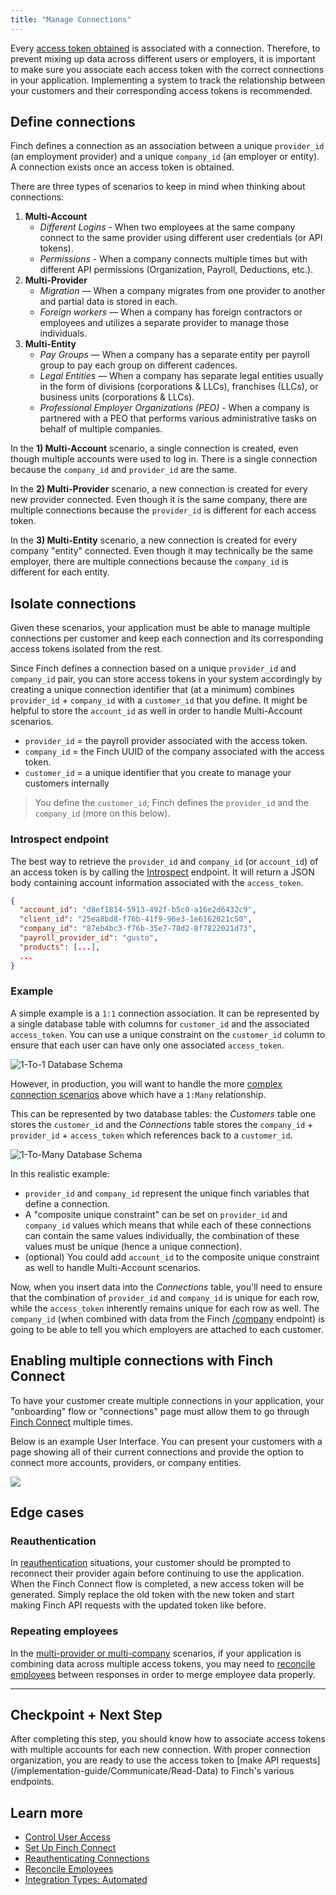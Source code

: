 ```yaml
---
title: "Manage Connections"
---
```


Every [access token obtained](/implementation-guide/Connect/Retrieve-Access-Token) is associated with a connection. Therefore, to prevent mixing up data across different users or employers, it is important to make sure you associate each access token with the correct connections in your application. Implementing a system to track the relationship between your customers and their corresponding access tokens is recommended. 

## Define connections

Finch defines a connection as an association between a unique `provider_id` (an employment provider) and a unique `company_id` (an employer or entity). A connection exists once an access token is obtained.

There are three types of scenarios to keep in mind when thinking about connections:

1. **Multi-Account**
    - _Different Logins_ - When two employees at the same company connect to the same provider using different user credentials (or API tokens).
    - _Permissions_ - When a company connects multiple times but with different API permissions (Organization, Payroll, Deductions, etc.).  
1. **Multi-Provider**
    - _Migration_ — When a company migrates from one provider to another and partial data is stored in each.
    - _Foreign workers_ — When a company has foreign contractors or employees and utilizes a separate provider to manage those individuals. 
1. **Multi-Entity**
    - _Pay Groups_ — When a company has a separate entity per payroll group to pay each group on different cadences.
    - _Legal Entities_ — When a company has separate legal entities usually in the form of divisions (corporations & LLCs), franchises (LLCs), or business units (corporations & LLCs).
    - _Professional Employer Organizations (PEO)_ - When a company is partnered with a PEO that performs various administrative tasks on behalf of multiple companies. 

In the **1) Multi-Account** scenario, a single connection is created, even though multiple accounts were used to log in. There is a single connection because the `company_id` and `provider_id` are the same.

In the **2) Multi-Provider** scenario, a new connection is created for every new provider connected. Even though it is the same company, there are multiple connections because the `provider_id` is different for each access token. 

In the **3) Multi-Entity** scenario, a new connection is created for every company "entity" connected. Even though it may technically be the same employer, there are multiple connections because the `company_id` is different for each entity. 

## Isolate connections

Given these scenarios, your application must be able to manage multiple connections per customer and keep each connection and its corresponding access tokens isolated from the rest. 

Since Finch defines a connection based on a unique `provider_id` and `company_id` pair, you can store access tokens in your system accordingly by creating a unique connection identifier that (at a minimum) combines `provider_id` + `company_id` with a `customer_id` that you define. It might be helpful to store the `account_id` as well in order to handle Multi-Account scenarios.

- `provider_id` = the payroll provider associated with the access token.
- `company_id` = the Finch UUID of the company associated with the access token.
- `customer_id` = a unique identifier that you create to manage your customers internally

> You define the `customer_id`; Finch defines the `provider_id` and the `company_id` (more on this below). 


### Introspect endpoint

The best way to retrieve the `provider_id` and `company_id` (or `account_id`) of an access token is by calling the [Introspect](https://developer.tryfinch.com/docs/reference/eee6e798b0f93-introspect) endpoint. It will return a JSON body containing account information associated with the `access_token`.  

```json Example /introspect response
{
  "account_id": "d8ef1814-5913-492f-b5c0-a16e2d6432c9",
  "client_id": "25ea8bd8-f76b-41f9-96e3-1e6162021c50",
  "company_id": "87eb4bc3-f76b-35e7-78d2-8f7822021d73",
  "payroll_provider_id": "gusto",
  "products": [...],
  ...
}
```

### Example

A simple example is a `1:1` connection association. It can be represented by a single database table with columns for `customer_id` and the associated `access_token`. You can use a unique constraint on the `customer_id` column to ensure that each user can have only one associated `access_token`.


![1-To-1 Database Schema](/images/manage-connections/single-connection-database.jpg)

However, in production, you will want to handle the more [complex connection scenarios](#define-connections) above which have a `1:Many` relationship.

This can be represented by two database tables: the *Customers* table one stores the `customer_id` and the *Connections* table stores the `company_id` + `provider_id` + `access_token` which references back to a `customer_id`.


![1-To-Many Database Schema](/images/manage-connections/multiple-connection-database.jpg)

In this realistic example:

- `provider_id` and `company_id` represent the unique finch variables that define a connection.
- A "composite unique constraint" can be set on `provider_id` and `company_id` values which means that while each of these connections can contain the same values individually, the combination of these values must be unique (hence a unique connection).
- (optional) You could add `account_id` to the composite unique constraint as well to handle Multi-Account scenarios.

Now, when you insert data into the *Connections* table, you'll need to ensure that the combination of `provider_id` and `company_id` is unique for each row, while the `access_token` inherently remains unique for each row as well. The `company_id` (when combined with data from the Finch [/company](https://developer.tryfinch.com/docs/reference/33162be1eed72-company) endpoint) is going to be able to tell you which employers are attached to each customer.

## Enabling multiple connections with Finch Connect

To have your customer create multiple connections in your application, your "onboarding" flow or "connections" page must allow them to go through [Finch Connect](/implementation-guide/Connect/Set-Up-Finch-Connect) multiple times.


Below is an example User Interface. You can present your customers with a page showing all of their current connections and provide the option to connect more accounts, providers, or company entities.


![](/images/manage-connections/multiple-connections-UI.png)

## Edge cases

### Reauthentication

In [reauthentication](/developer-resources/Reauthentication) situations, your customer should be prompted to reconnect their provider again before continuing to use the application. When the Finch Connect flow is completed, a new access token will be generated. Simply replace the old token with the new token and start making Finch API requests with the updated token like before.

### Repeating employees

In the [multi-provider or multi-company](#define-connections) scenarios, if your application is combining data across multiple access tokens, you may need to [reconcile employees](/developer-resources/Reconcile-Employees) between responses in order to merge employee data properly.

---

## Checkpoint + Next Step
<Check>
 After completing this step, you should know how to associate access tokens with multiple accounts for each new connection. With proper connection organization, you are ready to use the access token to [make API requests](/implementation-guide/Communicate/Read-Data) to Finch's various endpoints.
</Check>


## Learn more

- [Control User Access](/implementation-guide/Secure/Control-Access)
- [Set Up Finch Connect](/implementation-guide/Connect/Set-Up-Finch-Connect)
- [Reauthenticating Connections](/developer-resources/Reauthentication)
- [Reconcile Employees](/developer-resources/Reconcile-Employees)
- [Integration Types: Automated](/integrations/integration-types#automated)

